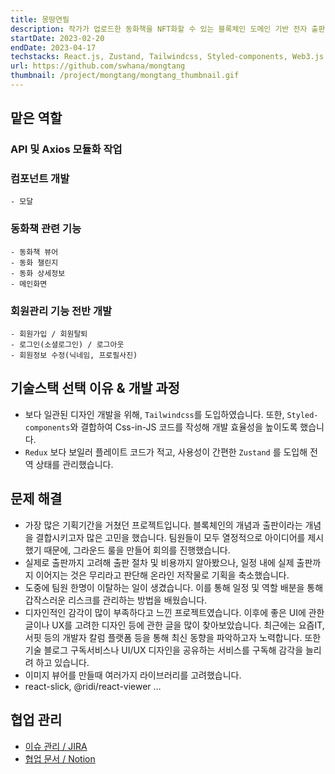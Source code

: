```yaml
---
title: 몽땅연필
description: 작가가 업로드한 동화책을 NFT화할 수 있는 블록체인 도메인 기반 전자 출판 플랫폼 서비스작가가 업로드한 동화책을 NFT화할 수 있는 블록체인 도메인 기반 전자 출판 플랫폼 서비스
startDate: 2023-02-20
endDate: 2023-04-17
techstacks: React.js, Zustand, Tailwindcss, Styled-components, Web3.js
url: https://github.com/swhana/mongtang
thumbnail: /project/mongtang/mongtang_thumbnail.gif
---
```


## 맡은 역할

### API 및 Axios 모듈화 작업
### 컴포넌트 개발
    - 모달
### 동화책 관련 기능
    - 동화책 뷰어
    - 동화 챌린지
    - 동화 상세정보
    - 메인화면
### 회원관리 기능 전반 개발
    - 회원가입 / 회원탈퇴
    - 로그인(소셜로그인) / 로그아웃
    - 회원정보 수정(닉네임, 프로필사진)

## 기술스택 선택 이유 & 개발 과정

- 보다 일관된 디자인 개발을 위해, `Tailwindcss`를 도입하였습니다. 또한, `Styled-components`와 결합하여 Css-in-JS 코드를 작성해 개발 효율성을 높이도록 했습니다.
- `Redux` 보다 보일러 플레이트 코드가 적고, 사용성이 간편한 `Zustand` 를 도입해 전역 상태를 관리했습니다.

## 문제 해결

- 가장 많은 기획기간을 거쳤던 프로젝트입니다. 블록체인의 개념과 출판이라는 개념을 결합시키고자 많은 고민을 했습니다. 팀원들이 모두 열정적으로 아이디어를 제시했기 때문에, 그라운드 룰을 만들어 회의를 진행했습니다.
- 실제로 출판까지 고려해 출판 절차 및 비용까지 알아봤으나, 일정 내에 실제 출판까지 이어지는 것은 무리라고 판단해 온라인 저작물로 기획을 축소했습니다.
- 도중에 팀원 한명이 이탈하는 일이 생겼습니다. 이를 통해 일정 및 역할 배분을 통해 갑작스러운 리스크를 관리하는 방법을 배웠습니다.
- 디자인적인 감각이 많이 부족하다고 느낀 프로젝트였습니다. 이후에 좋은 UI에 관한 글이나 UX를 고려한 디자인 등에 관한 글을 많이 찾아보았습니다. 최근에는 요즘IT, 서핏 등의 개발자 칼럼 플랫폼 등을 통해 최신 동향을 파악하고자 노력합니다. 또한 기술 블로그 구독서비스나 UI/UX 디자인을 공유하는 서비스를 구독해 감각을 늘리려 하고 있습니다.
- 이미지 뷰어를 만들때 여러가지 라이브러리를 고려했습니다.
- react-slick, @ridi/react-viewer …

## 협업 관리

- [이슈 관리 / JIRA](https://ssafy.atlassian.net/jira/software/c/projects/S08P22A308/boards/1726)
- [협업 문서 / Notion](https://www.notion.so/7a45bab57bda4527a4284ff95934afc1?pvs=21)